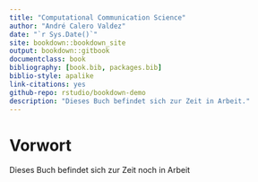 ```yaml
--- 
title: "Computational Communication Science"
author: "André Calero Valdez"
date: "`r Sys.Date()`"
site: bookdown::bookdown_site
output: bookdown::gitbook
documentclass: book
bibliography: [book.bib, packages.bib]
biblio-style: apalike
link-citations: yes
github-repo: rstudio/bookdown-demo
description: "Dieses Buch befindet sich zur Zeit in Arbeit."
---
```


# Vorwort {-}

Dieses Buch befindet sich zur Zeit noch in Arbeit

